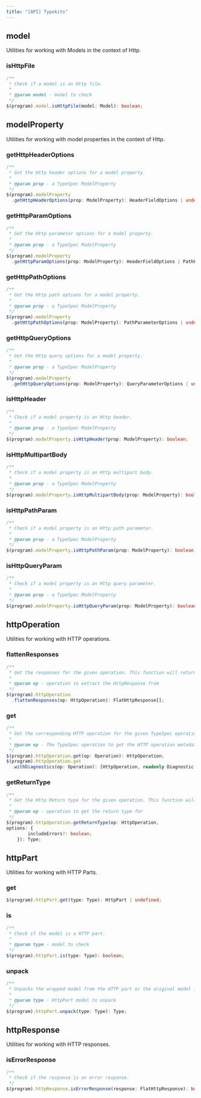 ```yaml
---
title: "[API] Typekits"
---
```



## model

Utilities for working with Models in the context of Http.

### isHttpFile

```ts
/**
 * Check if a model is an Http file.
 *
 * @param model - model to check
 */
$(program).model.isHttpFile(model: Model): boolean;
```

## modelProperty

Utilities for working with model properties in the context of Http.

### getHttpHeaderOptions

```ts
/**
 * Get the Http header options for a model property.
 *
 * @param prop - a TypeSpec ModelProperty
 */
$(program).modelProperty
  .getHttpHeaderOptions(prop: ModelProperty): HeaderFieldOptions | undefined;
```

### getHttpParamOptions

```ts
/**
 * Get the Http parameter options for a model property.
 *
 * @param prop - a TypeSpec ModelProperty
 */
$(program).modelProperty
  .getHttpParamOptions(prop: ModelProperty): HeaderFieldOptions | PathParameterOptions | QueryParameterOptions | undefined;
```

### getHttpPathOptions

```ts
/**
 * Get the Http path options for a model property.
 *
 * @param prop - a TypeSpec ModelProperty
 */
$(program).modelProperty
  .getHttpPathOptions(prop: ModelProperty): PathParameterOptions | undefined;
```

### getHttpQueryOptions

```ts
/**
 * Get the Http query options for a model property.
 *
 * @param prop - a TypeSpec ModelProperty
 */
$(program).modelProperty
  .getHttpQueryOptions(prop: ModelProperty): QueryParameterOptions | undefined;
```

### isHttpHeader

```ts
/**
 * Check if a model property is an Http header.
 *
 * @param prop - a TypeSpec ModelProperty
 */
$(program).modelProperty.isHttpHeader(prop: ModelProperty): boolean;
```

### isHttpMultipartBody

```ts
/**
 * Check if a model property is an Http multipart body.
 *
 * @param prop - a TypeSpec ModelProperty
 */
$(program).modelProperty.isHttpMultipartBody(prop: ModelProperty): boolean;
```

### isHttpPathParam

```ts
/**
 * Check if a model property is an Http path parameter.
 *
 * @param prop - a TypeSpec ModelProperty
 */
$(program).modelProperty.isHttpPathParam(prop: ModelProperty): boolean;
```

### isHttpQueryParam

```ts
/**
 * Check if a model property is an Http query parameter.
 *
 * @param prop - a TypeSpec ModelProperty
 */
$(program).modelProperty.isHttpQueryParam(prop: ModelProperty): boolean;
```

## httpOperation

Utilities for working with HTTP operations.

### flattenResponses

```ts
/**
 * Get the responses for the given operation. This function will return an array of responses grouped by status code and content type.
 *
 * @param op - operation to extract the HttpResponse from
 */
$(program).httpOperation
  .flattenResponses(op: HttpOperation): FlatHttpResponse[];
```

### get <Badge variant="note" text="Diagnosable" />

```ts
/**
 * Get the corresponding HTTP operation for the given TypeSpec operation. The same TypeSpec operation will always return the exact same HttpOperation object.
 *
 * @param op - The TypeSpec operation to get the HTTP operation metadata for.
 */
$(program).httpOperation.get(op: Operation): HttpOperation;
$(program).httpOperation.get
  .withDiagnostics(op: Operation): [HttpOperation, readonly Diagnostic[]];
```

### getReturnType

```ts
/**
 * Get the Http Return type for the given operation. This function will resolve the returnType based on the Http Operation.
 *
 * @param op - operation to get the return type for
 */
$(program).httpOperation.getReturnType(op: HttpOperation,
options: {
        includeErrors?: boolean;
    }): Type;
```

## httpPart

Utilities for working with HTTP Parts.

### get

```ts
$(program).httpPart.get(type: Type): HttpPart | undefined;
```

### is

```ts
/**
 * Check if the model is a HTTP part.
 *
 * @param type - model to check
 */
$(program).httpPart.is(type: Type): boolean;
```

### unpack

```ts
/**
 * Unpacks the wrapped model from the HTTP part or the original model if not an HttpPart.
 *
 * @param type - HttpPart model to unpack
 */
$(program).httpPart.unpack(type: Type): Type;
```

## httpResponse

Utilities for working with HTTP responses.

### isErrorResponse

```ts
/**
 * Check if the response is an error response.
 */
$(program).httpResponse.isErrorResponse(response: FlatHttpResponse): boolean;
```
